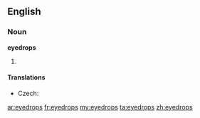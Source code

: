 ==English==

===Noun===
'''eyedrops'''

# {{plural of|[[eyedrop]]}}

====Translations====
{{trans-top|medicine for eyes}}
* Czech: {{t-|cs|oční kapky|f|p}}
{{trans-mid}}
{{trans-bottom}}

[[ar:eyedrops]]
[[fr:eyedrops]]
[[my:eyedrops]]
[[ta:eyedrops]]
[[zh:eyedrops]]